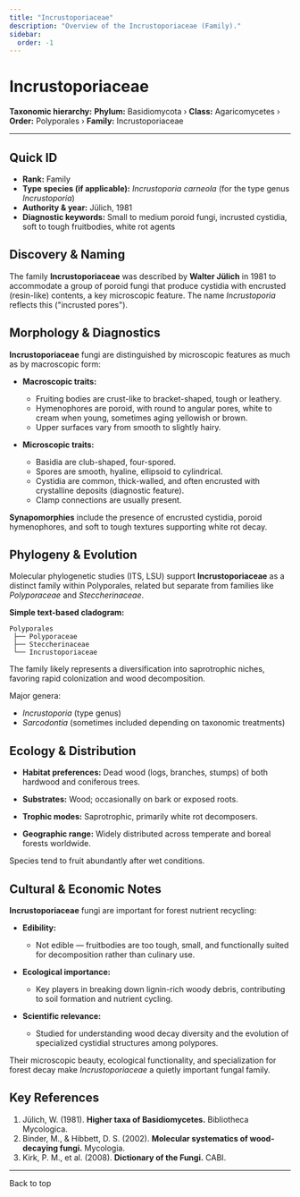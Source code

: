 ```yaml
---
title: "Incrustoporiaceae"
description: "Overview of the Incrustoporiaceae (Family)."
sidebar:
  order: -1
---
```



# Incrustoporiaceae <Badge variant="note" text="Family" />

**Taxonomic hierarchy:** **Phylum:** Basidiomycota › **Class:** Agaricomycetes › **Order:** Polyporales › **Family:** Incrustoporiaceae

---

## Quick ID
* **Rank:** Family  
* **Type species (if applicable):** _Incrustoporia carneola_ (for the type genus _Incrustoporia_)  
* **Authority & year:** Jülich, 1981  
* **Diagnostic keywords:** Small to medium poroid fungi, incrusted cystidia, soft to tough fruitbodies, white rot agents  

## Discovery & Naming
The family **Incrustoporiaceae** was described by **Walter Jülich** in 1981 to accommodate a group of poroid fungi that produce cystidia with encrusted (resin-like) contents, a key microscopic feature. The name _Incrustoporia_ reflects this ("incrusted pores").

## Morphology & Diagnostics
**Incrustoporiaceae** fungi are distinguished by microscopic features as much as by macroscopic form:

- **Macroscopic traits:**
  - Fruiting bodies are crust-like to bracket-shaped, tough or leathery.
  - Hymenophores are poroid, with round to angular pores, white to cream when young, sometimes aging yellowish or brown.
  - Upper surfaces vary from smooth to slightly hairy.

- **Microscopic traits:**
  - Basidia are club-shaped, four-spored.
  - Spores are smooth, hyaline, ellipsoid to cylindrical.
  - Cystidia are common, thick-walled, and often encrusted with crystalline deposits (diagnostic feature).
  - Clamp connections are usually present.

**Synapomorphies** include the presence of encrusted cystidia, poroid hymenophores, and soft to tough textures supporting white rot decay.

## Phylogeny & Evolution
Molecular phylogenetic studies (ITS, LSU) support **Incrustoporiaceae** as a distinct family within Polyporales, related but separate from families like _Polyporaceae_ and _Steccherinaceae_.

**Simple text-based cladogram:**
```
Polyporales
 ├── Polyporaceae
 ├── Steccherinaceae
 └── Incrustoporiaceae
```
The family likely represents a diversification into saprotrophic niches, favoring rapid colonization and wood decomposition.

Major genera:

- _Incrustoporia_ (type genus)
- _Sarcodontia_ (sometimes included depending on taxonomic treatments)

## Ecology & Distribution
- **Habitat preferences:** Dead wood (logs, branches, stumps) of both hardwood and coniferous trees.
- **Substrates:** Wood; occasionally on bark or exposed roots.
- **Trophic modes:** Saprotrophic, primarily white rot decomposers.

- **Geographic range:** Widely distributed across temperate and boreal forests worldwide.

Species tend to fruit abundantly after wet conditions.

## Cultural & Economic Notes
**Incrustoporiaceae** fungi are important for forest nutrient recycling:

- **Edibility:**
  - Not edible — fruitbodies are too tough, small, and functionally suited for decomposition rather than culinary use.

- **Ecological importance:**
  - Key players in breaking down lignin-rich woody debris, contributing to soil formation and nutrient cycling.

- **Scientific relevance:**
  - Studied for understanding wood decay diversity and the evolution of specialized cystidial structures among polypores.

Their microscopic beauty, ecological functionality, and specialization for forest decay make _Incrustoporiaceae_ a quietly important fungal family.

## Key References
1. Jülich, W. (1981). **Higher taxa of Basidiomycetes.** Bibliotheca Mycologica.  
2. Binder, M., & Hibbett, D. S. (2002). **Molecular systematics of wood-decaying fungi.** Mycologia.  
3. Kirk, P. M., et al. (2008). **Dictionary of the Fungi.** CABI.

---

<LinkButton href="#top" variant="minimal" icon="arrow-up">
  Back to top
</LinkButton>
